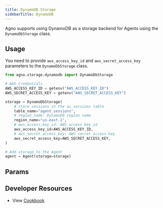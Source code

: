 ```yaml
---
title: DynamoDB Storage
sidebarTitle: DynamoDB
---
```


Agno supports using DynamoDB as a storage backend for Agents using the `DynamoDbStorage` class.

## Usage

You need to provide `aws_access_key_id` and `aws_secret_access_key` parameters to the `DynamoDbStorage` class.

```python dynamodb_storage_for_agent.py
from agno.storage.dynamodb import DynamoDbStorage

# AWS Credentials
AWS_ACCESS_KEY_ID = getenv("AWS_ACCESS_KEY_ID")
AWS_SECRET_ACCESS_KEY = getenv("AWS_SECRET_ACCESS_KEY")

storage = DynamoDbStorage(
    # store sessions in the ai.sessions table
    table_name="agent_sessions",
    # region_name: DynamoDB region name
    region_name="us-east-1",
    # aws_access_key_id: AWS access key id
    aws_access_key_id=AWS_ACCESS_KEY_ID,
    # aws_secret_access_key: AWS secret access key
    aws_secret_access_key=AWS_SECRET_ACCESS_KEY,
)

# Add storage to the Agent
agent = Agent(storage=storage)
```

## Params

<Snippet file="storage-dynamodb-params.mdx" />

## Developer Resources

- View [Cookbook](https://github.com/agno-agi/agno/blob/main/cookbook/storage/dynamodb_storage/dynamodb_storage_for_agent.py)
